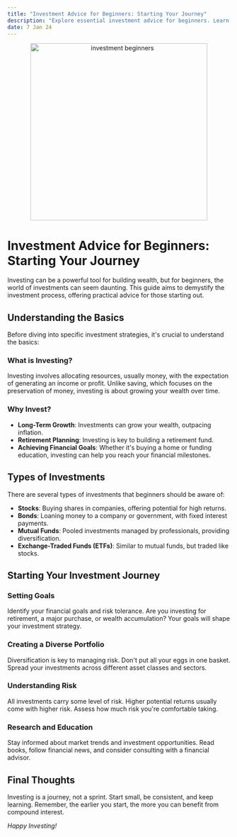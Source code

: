 ```yaml
---
title: "Investment Advice for Beginners: Starting Your Journey"
description: "Explore essential investment advice for beginners. Learn about diverse investment strategies, risk management, and how to make informed decisions. Perfect for those starting their investment journey."
date: 7 Jan 24
---
```


<center>
  <img src="/images/investment.png" alt="investment beginners" width="400" />
</center>

# Investment Advice for Beginners: Starting Your Journey

Investing can be a powerful tool for building wealth, but for beginners, the world of investments can seem daunting. This guide aims to demystify the investment process, offering practical advice for those starting out.

## Understanding the Basics

Before diving into specific investment strategies, it's crucial to understand the basics:

### What is Investing?

Investing involves allocating resources, usually money, with the expectation of generating an income or profit. Unlike saving, which focuses on the preservation of money, investing is about growing your wealth over time.

### Why Invest?

- **Long-Term Growth**: Investments can grow your wealth, outpacing inflation.
- **Retirement Planning**: Investing is key to building a retirement fund.
- **Achieving Financial Goals**: Whether it's buying a home or funding education, investing can help you reach your financial milestones.

## Types of Investments

There are several types of investments that beginners should be aware of:

- **Stocks**: Buying shares in companies, offering potential for high returns.
- **Bonds**: Loaning money to a company or government, with fixed interest payments.
- **Mutual Funds**: Pooled investments managed by professionals, providing diversification.
- **Exchange-Traded Funds (ETFs)**: Similar to mutual funds, but traded like stocks.

## Starting Your Investment Journey

### Setting Goals

Identify your financial goals and risk tolerance. Are you investing for retirement, a major purchase, or wealth accumulation? Your goals will shape your investment strategy.

### Creating a Diverse Portfolio

Diversification is key to managing risk. Don't put all your eggs in one basket. Spread your investments across different asset classes and sectors.

### Understanding Risk

All investments carry some level of risk. Higher potential returns usually come with higher risk. Assess how much risk you're comfortable taking.

### Research and Education

Stay informed about market trends and investment opportunities. Read books, follow financial news, and consider consulting with a financial advisor.

## Final Thoughts

Investing is a journey, not a sprint. Start small, be consistent, and keep learning. Remember, the earlier you start, the more you can benefit from compound interest.

*Happy Investing!*

